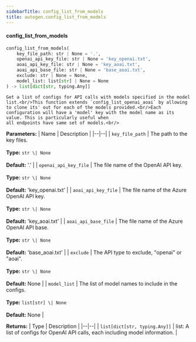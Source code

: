 ```yaml
---
sidebarTitle: config_list_from_models
title: autogen.config_list_from_models
---
```


<code class="doc-symbol doc-symbol-heading doc-symbol-function"></code>
#### config_list_from_models

```python
config_list_from_models(
    key_file_path: str | None = '.',
    openai_api_key_file: str | None = 'key_openai.txt',
    aoai_api_key_file: str | None = 'key_aoai.txt',
    aoai_api_base_file: str | None = 'base_aoai.txt',
    exclude: str | None = None,
    model_list: list[str] | None = None
) -> list[dict[str, typing.Any]]
```

    Get a list of configs for API calls with models specified in the model list.<br/>This function extends `config_list_openai_aoai` by allowing to clone its' out for each of the models provided.<br/>Each configuration will have a 'model' key with the model name as its value. This is particularly useful when
    all endpoints have same set of models.<br/>

<b>Parameters:</b>
| Name | Description |
|--|--|
| `key_file_path` | The path to the key files.<br/><br/>**Type:** `str \| None`<br/><br/>**Default:** '.' |
| `openai_api_key_file` | The file name of the OpenAI API key.<br/><br/>**Type:** `str \| None`<br/><br/>**Default:** 'key_openai.txt' |
| `aoai_api_key_file` | The file name of the Azure OpenAI API key.<br/><br/>**Type:** `str \| None`<br/><br/>**Default:** 'key_aoai.txt' |
| `aoai_api_base_file` | The file name of the Azure OpenAI API base.<br/><br/>**Type:** `str \| None`<br/><br/>**Default:** 'base_aoai.txt' |
| `exclude` | The API type to exclude, "openai" or "aoai".<br/><br/>**Type:** `str \| None`<br/><br/>**Default:** None |
| `model_list` | The list of model names to include in the configs.<br/><br/>**Type:** `list[str] \| None`<br/><br/>**Default:** None |

<b>Returns:</b>
| Type | Description |
|--|--|
| `list[dict[str, typing.Any]]` | list: A list of configs for OpenAI API calls, each including model information. |

<br />
